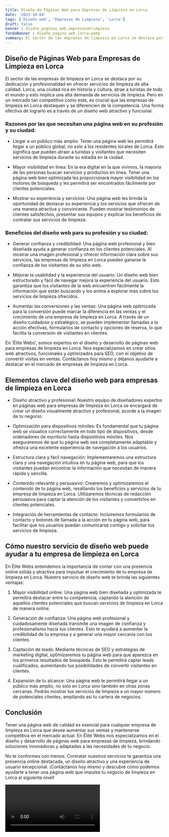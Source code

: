 ```yaml
---
title: Diseño de Páginas Web para Empresas de Limpieza en Lorca
date: '2023-10-04'
tags: ['Diseño web', 'Empresas de Limpieza', 'Lorca']
draft: false
banner : diseño_paginas_web_empresasdelimpieza
fondoBanner : diseño_pagina_web_lorca.webp
summary: El sector de las empresas de limpieza en Lorca se destaca por su dedicación y profesionalidad en ofrecer servicios de limpieza de alta calidad. Lorca, una ciudad rica en historia y cultura, atrae a turistas de todo el mundo y esto implica una alta demanda de servicios de limpieza. Pero en un mercado tan competitivo como este, es crucial que las empresas de limpieza en Lorca destaquen y se diferencien de la competencia. Una forma efectiva de lograrlo es a través de un diseño web atractivo y funcional.
---
```


## Diseño de Páginas Web para Empresas de Limpieza en Lorca

El sector de las empresas de limpieza en Lorca se destaca por su dedicación y profesionalidad en ofrecer servicios de limpieza de alta calidad. Lorca, una ciudad rica en historia y cultura, atrae a turistas de todo el mundo y esto implica una alta demanda de servicios de limpieza. Pero en un mercado tan competitivo como este, es crucial que las empresas de limpieza en Lorca destaquen y se diferencien de la competencia. Una forma efectiva de lograrlo es a través de un diseño web atractivo y funcional.

### Razones por las que necesitan una página web en su profesión y su ciudad:

- Llegar a un público más amplio: Tener una página web les permitirá llegar a un público global, no solo a los residentes locales de Lorca. Esto significa que pueden atraer a turistas y visitantes que necesiten servicios de limpieza durante su estadía en la ciudad.

- Mayor visibilidad en línea: En la era digital en la que vivimos, la mayoría de las personas buscan servicios y productos en línea. Tener una página web bien optimizada les proporcionará mayor visibilidad en los motores de búsqueda y les permitirá ser encontrados fácilmente por clientes potenciales.

- Mostrar su experiencia y servicios: Una página web les brinda la oportunidad de destacar su experiencia y los servicios que ofrecen de una manera atractiva y convincente. Pueden mostrar testimonios de clientes satisfechos, presentar sus equipos y explicar los beneficios de contratar sus servicios de limpieza.

### Beneficios del diseño web para su profesión y su ciudad:

- Generar confianza y credibilidad: Una página web profesional y bien diseñada ayuda a generar confianza en los clientes potenciales. Al mostrar una imagen profesional y ofrecer información clara sobre sus servicios, las empresas de limpieza en Lorca pueden ganarse la confianza de los visitantes de su sitio web.

- Mejorar la usabilidad y la experiencia del usuario: Un diseño web bien estructurado y fácil de navegar mejora la experiencia del usuario. Esto garantiza que los visitantes de la web encuentren fácilmente la información que están buscando y los anima a explorar más sobre los servicios de limpieza ofrecidos.

- Aumentar las conversiones y las ventas: Una página web optimizada para la conversión puede marcar la diferencia en las ventas y el crecimiento de una empresa de limpieza en Lorca. A través de un diseño cuidadoso y estratégico, se pueden implementar llamadas a la acción efectivas, formularios de contacto y opciones de reserva, lo que facilita la conversión de visitantes en clientes.

En 'Élite Webs', somos expertos en el diseño y desarrollo de páginas web para empresas de limpieza en Lorca. Nos especializamos en crear sitios web atractivos, funcionales y optimizados para SEO, con el objetivo de convertir visitas en ventas. Contáctanos hoy mismo y déjanos ayudarte a destacar en el mercado de empresas de limpieza en Lorca.

<GifSeo />

<Cta />

## Elementos clave del diseño web para empresas de limpieza en Lorca

- Diseño atractivo y profesional: Nuestro equipo de diseñadores expertos en páginas web para empresas de limpieza en Lorca se encargará de crear un diseño visualmente atractivo y profesional, acorde a la imagen de tu negocio.

- Optimización para dispositivos móviles: Es fundamental que tu página web se visualice correctamente en todo tipo de dispositivos, desde ordenadores de escritorio hasta dispositivos móviles. Nos aseguraremos de que tu página web sea completamente adaptable y ofrezca una excelente experiencia de navegación a los usuarios.

- Estructura clara y fácil navegación: Implementaremos una estructura clara y una navegación intuitiva en tu página web, para que los visitantes puedan encontrar la información que necesitan de manera rápida y sencilla.

- Contenido relevante y persuasivo: Crearemos y optimizaremos el contenido de tu página web, resaltando los beneficios y servicios de tu empresa de limpieza en Lorca. Utilizaremos técnicas de redacción persuasiva para captar la atención de los visitantes y convertirlos en clientes potenciales.

- Integración de herramientas de contacto: Incluiremos formularios de contacto y botones de llamada a la acción en tu página web, para facilitar que los usuarios puedan comunicarse contigo y solicitar tus servicios de limpieza.

## Cómo nuestro servicio de diseño web puede ayudar a tu empresa de limpieza en Lorca

En Élite Webs entendemos la importancia de contar con una presencia online sólida y atractiva para impulsar el crecimiento de tu empresa de limpieza en Lorca. Nuestro servicio de diseño web te brinda las siguientes ventajas:

1. Mayor visibilidad online: Una página web bien diseñada y optimizada te permitirá destacar entre tu competencia, captando la atención de aquellos clientes potenciales que buscan servicios de limpieza en Lorca de manera online.

2. Generación de confianza: Una página web profesional y cuidadosamente diseñada transmite una imagen de confianza y profesionalismo hacia tus clientes. Esto te ayudará a aumentar la credibilidad de tu empresa y a generar una mayor cercanía con tus clientes.

3. Captación de leads: Mediante técnicas de SEO y estrategias de marketing digital, optimizaremos tu página web para que aparezca en los primeros resultados de búsqueda. Esto te permitirá captar leads cualificados, aumentando tus posibilidades de convertir visitantes en clientes.

4. Expansión de tu alcance: Una página web te permitirá llegar a un público más amplio, no solo en Lorca sino también en otras zonas cercanas. Podrás mostrar tus servicios de limpieza a un mayor número de potenciales clientes, ampliando así tu cartera de negocios.

## Conclusión

Tener una página web de calidad es esencial para cualquier empresa de limpieza en Lorca que desee aumentar sus ventas y mantenerse competitiva en el mercado actual. En Élite Webs nos especializamos en el diseño y desarrollo de páginas web para empresas de limpieza, brindando soluciones innovadoras y adaptadas a las necesidades de tu negocio.

No te conformes con menos. Contratar nuestros servicios te garantiza una presencia online destacada, un diseño atractivo y una experiencia de usuario excepcional. ¡Contáctanos hoy mismo y descubre cómo podemos ayudarte a tener una página web que impulse tu negocio de limpieza en Lorca al siguiente nivel!

<Video />

<CtaBot job='Empresas de Limpieza' city='Lorca'/>

<Gmaps query='Lorca+españa+maps' />